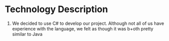 # Technology Description

1. We decided to use C# to develop our project. Although not all of us have experience with the language, we felt as though it was b+oth pretty similar to Java 